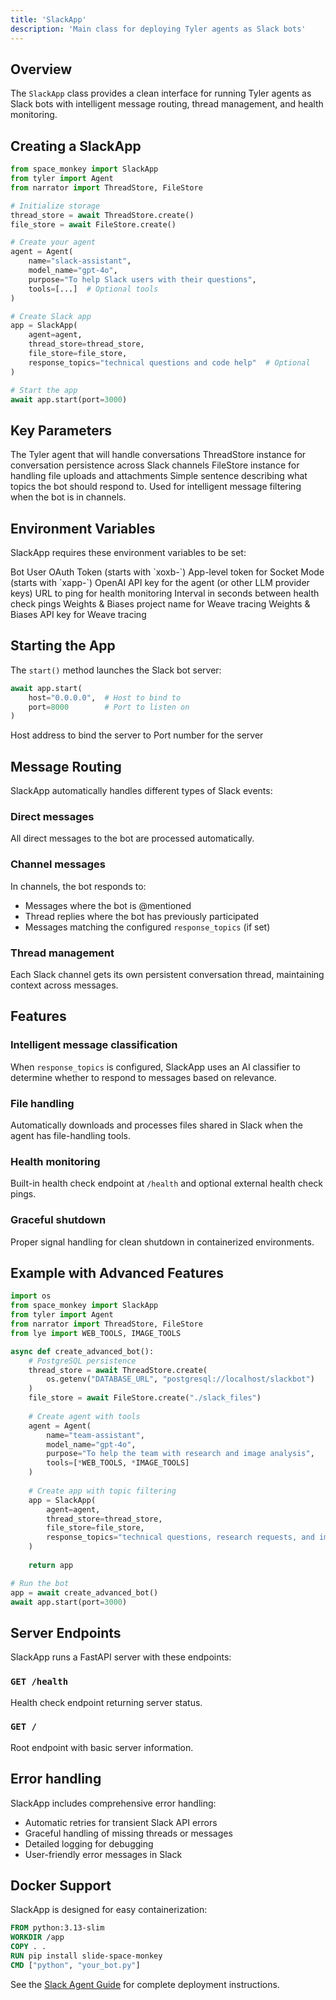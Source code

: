 ```yaml
---
title: 'SlackApp'
description: 'Main class for deploying Tyler agents as Slack bots'
---
```


## Overview

The `SlackApp` class provides a clean interface for running Tyler agents as Slack bots with intelligent message routing, thread management, and health monitoring.

## Creating a SlackApp

```python
from space_monkey import SlackApp
from tyler import Agent
from narrator import ThreadStore, FileStore

# Initialize storage
thread_store = await ThreadStore.create()
file_store = await FileStore.create()

# Create your agent
agent = Agent(
    name="slack-assistant",
    model_name="gpt-4o",
    purpose="To help Slack users with their questions",
    tools=[...]  # Optional tools
)

# Create Slack app
app = SlackApp(
    agent=agent,
    thread_store=thread_store,
    file_store=file_store,
    response_topics="technical questions and code help"  # Optional
)

# Start the app
await app.start(port=3000)
```

## Key Parameters

<ParamField path="agent" type="Agent" required>
  The Tyler agent that will handle conversations
</ParamField>

<ParamField path="thread_store" type="ThreadStore" required>
  ThreadStore instance for conversation persistence across Slack channels
</ParamField>

<ParamField path="file_store" type="FileStore" required>
  FileStore instance for handling file uploads and attachments
</ParamField>

<ParamField path="response_topics" type="string" default="None">
  Simple sentence describing what topics the bot should respond to. Used for intelligent message filtering when the bot is in channels.
</ParamField>

## Environment Variables

SlackApp requires these environment variables to be set:

<ParamField path="SLACK_BOT_TOKEN" type="string" required>
  Bot User OAuth Token (starts with `xoxb-`)
</ParamField>

<ParamField path="SLACK_APP_TOKEN" type="string" required>
  App-level token for Socket Mode (starts with `xapp-`)
</ParamField>

<ParamField path="OPENAI_API_KEY" type="string" required>
  OpenAI API key for the agent (or other LLM provider keys)
</ParamField>

<ParamField path="HEALTH_CHECK_URL" type="string" optional>
  URL to ping for health monitoring
</ParamField>

<ParamField path="HEALTH_PING_INTERVAL_SECONDS" type="int" default="120">
  Interval in seconds between health check pings
</ParamField>

<ParamField path="WANDB_PROJECT" type="string" optional>
  Weights & Biases project name for Weave tracing
</ParamField>

<ParamField path="WANDB_API_KEY" type="string" optional>
  Weights & Biases API key for Weave tracing
</ParamField>

## Starting the App

The `start()` method launches the Slack bot server:

```python
await app.start(
    host="0.0.0.0",  # Host to bind to
    port=8000        # Port to listen on
)
```

<ParamField path="host" type="string" default="0.0.0.0">
  Host address to bind the server to
</ParamField>

<ParamField path="port" type="int" default="8000">
  Port number for the server
</ParamField>

## Message Routing

SlackApp automatically handles different types of Slack events:

### Direct messages
All direct messages to the bot are processed automatically.

### Channel messages
In channels, the bot responds to:
- Messages where the bot is @mentioned
- Thread replies where the bot has previously participated
- Messages matching the configured `response_topics` (if set)

### Thread management
Each Slack channel gets its own persistent conversation thread, maintaining context across messages.

## Features

### Intelligent message classification
When `response_topics` is configured, SlackApp uses an AI classifier to determine whether to respond to messages based on relevance.

### File handling
Automatically downloads and processes files shared in Slack when the agent has file-handling tools.

### Health monitoring
Built-in health check endpoint at `/health` and optional external health check pings.

### Graceful shutdown
Proper signal handling for clean shutdown in containerized environments.

## Example with Advanced Features

```python
import os
from space_monkey import SlackApp
from tyler import Agent
from narrator import ThreadStore, FileStore
from lye import WEB_TOOLS, IMAGE_TOOLS

async def create_advanced_bot():
    # PostgreSQL persistence
    thread_store = await ThreadStore.create(
        os.getenv("DATABASE_URL", "postgresql://localhost/slackbot")
    )
    file_store = await FileStore.create("./slack_files")
    
    # Create agent with tools
    agent = Agent(
        name="team-assistant",
        model_name="gpt-4o",
        purpose="To help the team with research and image analysis",
        tools=[*WEB_TOOLS, *IMAGE_TOOLS]
    )
    
    # Create app with topic filtering
    app = SlackApp(
        agent=agent,
        thread_store=thread_store,
        file_store=file_store,
        response_topics="technical questions, research requests, and image analysis"
    )
    
    return app

# Run the bot
app = await create_advanced_bot()
await app.start(port=3000)
```

## Server Endpoints

SlackApp runs a FastAPI server with these endpoints:

### `GET /health`
Health check endpoint returning server status.

### `GET /`
Root endpoint with basic server information.

## Error handling

SlackApp includes comprehensive error handling:
- Automatic retries for transient Slack API errors
- Graceful handling of missing threads or messages
- Detailed logging for debugging
- User-friendly error messages in Slack

## Docker Support

SlackApp is designed for easy containerization:

```dockerfile
FROM python:3.13-slim
WORKDIR /app
COPY . .
RUN pip install slide-space-monkey
CMD ["python", "your_bot.py"]
```

See the [Slack Agent Guide](/apps/slack-agent) for complete deployment instructions.
